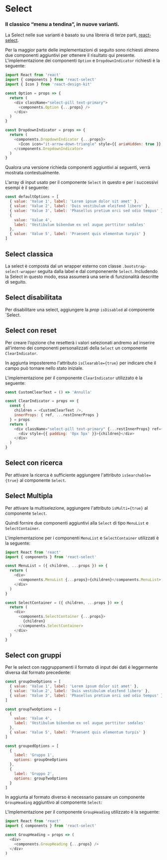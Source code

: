 

<Meta title="Documentazione/Form/Select" />

# Select
### Il classico “menu a tendina”, in nuove varianti.

La Select nelle sue varianti è basato su una libreria di terze parti, [react-select](https://react-select.com/).

Per la maggior parte delle implementazioni di seguito sono richiesti almeno due componenti aggiuntivi per ottenere il risultato qui presente.
L'implementazione dei componenti `Option` e `DropdownIndicator` richiesti è la seguente:

```js
import React from 'react'
import { components } from 'react-select'
import { Icon } from 'react-design-kit'

const Option = props => {
  return (
    <div className="select-pill text-primary">
      <components.Option {...props} />
    </div>
  )
}

const DropdownIndicator = props => {
  return (
    <components.DropdownIndicator {...props}>
      <Icon icon="it-arrow-down-triangle" style={{ ariaHidden: true }} />
    </components.DropdownIndicator>
  )
}
```

Qualora una versione richieda componenti aggiuntivi ai seguenti, verrà mostrata contestualmente.

L'array di input usato per il componente `Select` in questo e per i successivi esempi è il seguente:

```js
const defaultOptions = [
  { value: 'Value 1', label: 'Lorem ipsum dolor sit amet' },
  { value: 'Value 2', label: 'Duis vestibulum eleifend libero' },
  { value: 'Value 3', label: 'Phasellus pretium orci sed odio tempus' },
  {
    value: 'Value 4',
    label: 'Vestibulum bibendum ex vel augue porttitor sodales'
  },
  { value: 'Value 5', label: 'Praesent quis elementum turpis' }
]
```

## Select classica

La select è composta dal un wrapper esterno con classe `.bootstrap-select-wrapper` seguita dalla label e dal componenente `Select`. Includendo la Select in questo modo, essa assumerà una serie di funzionalità descritte di seguito.

<Canvas>
    <Story id="componenti-form-select--select-classica" />
</Canvas>

## Select disabilitata

Per disabilitare una select, aggiungere la *prop* `isDisabled` al componente `Select.

<Canvas>
    <Story id="componenti-form-select--select-disabilitata" />
</Canvas>

## Select con reset

Per creare l’opzione che resetterà i valori selezionati andremo ad inserire all'interno dei componenti personalizzati della `Select` un componente `ClearIndicator`.

In aggiunta imposteremo l'attributo `isClearable={true}` per indicare che il campo può tornare nello stato iniziale.

<Canvas>
    <Story id="componenti-form-select--select-con-reset" />
</Canvas>

L'implementazione per il componente `ClearIndicator` utilizzato è la seguente:

```js
const CustomClearText = () => 'Annulla'

const ClearIndicator = props => {
  const {
    children = <CustomClearText />,
    innerProps: { ref, ...restInnerProps }
  } = props
  return (
    <div className="select-pill text-primary" {...restInnerProps} ref={ref}>
      <div style={{ padding: '0px 5px' }}>{children}</div>
    </div>
  )
}
```

## Select con ricerca

Per attivare la ricerca è sufficiente aggiungere l'attributo `isSearchable={true}` al componente `Select`.

<Canvas>
    <Story id="componenti-form-select--select-con-ricerca" />
</Canvas>

## Select Multipla

Per attivare la multiselezione, aggiungere l'attributo `isMulti={true}` al componente `Select`.

Quindi fornire due componenti aggiuntivi alla `Select` di tipo `MenuList` e `SelectContainer`.

<Canvas>
    <Story id="componenti-form-select--select-multipla" />
</Canvas>


L'implementazione per i componenti `MenuList` e `SelectContainer` utilizzati è la seguente:
```js
import React from 'react'
import { components } from 'react-select'

const MenuList = ({ children, ...props }) => {
  return (
    <div>
      <components.MenuList {...props}>{children}</components.MenuList>
    </div>
  )
}

const SelectContainer = ({ children, ...props }) => {
  return (
    <div>
      <components.SelectContainer {...props}>
        {children}
      </components.SelectContainer>
    </div>
  )
}
```

## Select con gruppi

Per le select con raggruppamenti il formato di input dei dati è leggermente diversa dal formato precedente:

```js
const groupOneOptions = [
  { value: 'Value 1', label: 'Lorem ipsum dolor sit amet' },
  { value: 'Value 2', label: 'Duis vestibulum eleifend libero' },
  { value: 'Value 3', label: 'Phasellus pretium orci sed odio tempus' }
]

const groupTwoOptions = [
  {
    value: 'Value 4',
    label: 'Vestibulum bibendum ex vel augue porttitor sodales'
  },
  { value: 'Value 5', label: 'Praesent quis elementum turpis' }
]

const groupedOptions = [
  {
    label: 'Gruppo 1',
    options: groupOneOptions
  },
  {
    label: 'Gruppo 2',
    options: groupTwoOptions
  }
]
```

In aggiunta al formato diverso è necessario passare un componente `GroupHeading` aggiuntivo al componente `Select`:

<Canvas>
    <Story id="componenti-form-select--select-con-gruppi" />
</Canvas>

L'implementazione per il componente `GroupHeading` utilizzato è la seguente:

```js
import React from 'react'
import { components } from 'react-select'

const GroupHeading = props => (
  <div>
    <components.GroupHeading {...props} />
  </div>
)
```